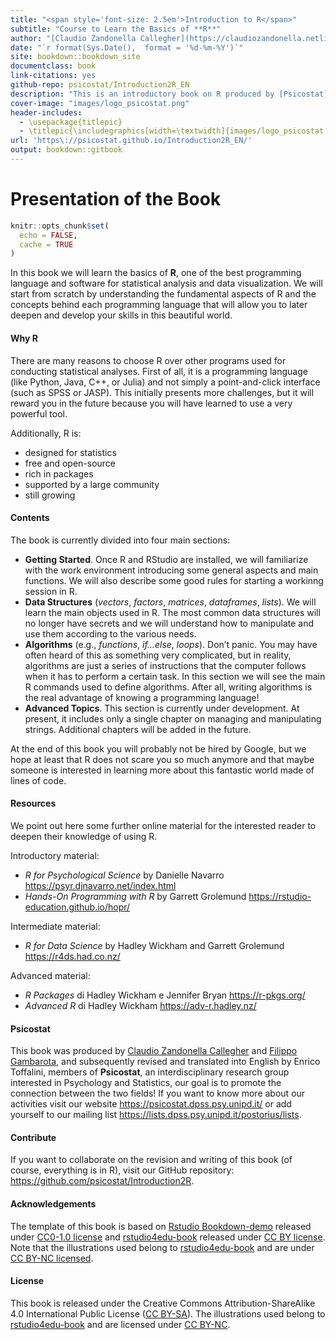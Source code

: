 ```yaml
---
title: "<span style='font-size: 2.5em'>Introduction to R</span>"
subtitle: "Course to Learn the Basics of **R**"
author: "[Claudio Zandonella Callegher](https://claudiozandonella.netlify.app/) and [Filippo Gambarota](https://filippogambarota.netlify.app/) (revision and translation into English by Enrico Toffalini), members of [Psicostat](https://psicostat.dpss.psy.unipd.it/) "
date: "`r format(Sys.Date(),  format = '%d-%m-%Y')`"
site: bookdown::bookdown_site
documentclass: book
link-citations: yes
github-repo: psicostat/Introduction2R_EN
description: "This is an introductory book on R produced by [Psicostat](https://psicostat.dpss.psy.unipd.it/), an interdisciplinary research group that combines a passion for statistics and psychology."
cover-image: "images/logo_psicostat.png"
header-includes: 
  - \usepackage{titlepic}
  - \titlepic{\includegraphics[width=\textwidth]{images/logo_psicostat.pdf}}
url: 'https\://psicostat.github.io/Introduction2R_EN/'
output: bookdown::gitbook
---
```


# Presentation of the Book {.unnumbered}

```r
knitr::opts_chunk$set(
  echo = FALSE,
  cache = TRUE
)
```

In this book we will learn the basics of **R**, one of the best programming language and software for statistical analysis and data visualization. We will start from scratch by understanding the fundamental aspects of R and the concepts behind each programming language that will allow you to later deepen and develop your skills in this beautiful world.

#### Why R {.unnumbered}

There are many reasons to choose R over other programs used for conducting statistical analyses. First of all, it is a programming language (like Python, Java, C++, or Julia) and not simply a point-and-click interface (such as SPSS or JASP). This initially presents more challenges, but it will reward you in the future because you will have learned to use a very powerful tool.

Additionally, R is:

-   designed for statistics
-   free and open-source
-   rich in packages
-   supported by a large community
-   still growing

#### Contents {.unnumbered}

The book is currently divided into four main sections:

- **Getting Started**. Once R and RStudio are installed, we will familiarize with the work environment introducing some general aspects and main functions. We will also describe some good rules for starting a workinng session in R.
- **Data Structures** (*vectors*, *factors*, *matrices*, *dataframes*, *lists*). We will learn the main objects used in R. The most common data structures will no longer have secrets and we will understand how to manipulate and use them according to the various needs.
- **Algorithms** (e.g., *functions*, *if...else*, *loops*). Don't panic. You may have often heard of this as something very complicated, but in reality, algorithms are just a series of instructions that the computer follows when it has to perform a certain task. In this section we will see the main R commands used to define algorithms. After all, writing algorithms is the real advantage of knowing a programming language!
- **Advanced Topics**. This section is currently under development. At present, it includes only a single chapter on managing and manipulating strings. Additional chapters will be added in the future.

At the end of this book you will probably not be hired by Google, but we hope at least that R does not scare you so much anymore and that maybe someone is interested in learning more about this fantastic world made of lines of code.

#### Resources {.unnumbered}

We point out here some further online material for the interested reader to deepen their knowledge of using R.

Introductory material:

-   *R for Psychological Science* by Danielle Navarro <https://psyr.djnavarro.net/index.html>
-   *Hands-On Programming with R* by Garrett Grolemund <https://rstudio-education.github.io/hopr/>

Intermediate material:

-   *R for Data Science* by Hadley Wickham and Garrett Grolemund <https://r4ds.had.co.nz/>

Advanced material:

-   *R Packages* di Hadley Wickham e Jennifer Bryan <https://r-pkgs.org/>
-   *Advanced R* di Hadley Wickham <https://adv-r.hadley.nz/>

#### Psicostat {.unnumbered}

This book was produced by [Claudio Zandonella Callegher](https://claudiozandonella.netlify.app/) and [Filippo Gambarota](https://filippogambarota.netlify.app/), and subsequently revised and translated into English by Enrico Toffalini, members of **Psicostat**, an interdisciplinary research group interested in Psychology and Statistics, our goal is to promote the connection between the two fields! If you want to know more about our activities visit our website <https://psicostat.dpss.psy.unipd.it/> or add yourself to our mailing list <https://lists.dpss.psy.unipd.it/postorius/lists>.

#### Contribute {.unnumbered}

If you want to collaborate on the revision and writing of this book (of course, everything is in R), visit our GitHub repository: <https://github.com/psicostat/Introduction2R>.

#### Acknowledgements {.unnumbered}

The template of this book is based on [Rstudio Bookdown-demo](https://github.com/rstudio/bookdown-demo) released under [CC0-1.0 license](https://creativecommons.org/publicdomain/zero/1.0/) and [rstudio4edu-book](https://rstudio4edu.github.io/rstudio4edu-book/) released under [CC BY license](https://creativecommons.org/licenses/by/2.0/). Note that the illustrations used belong to [rstudio4edu-book](https://rstudio4edu.github.io/rstudio4edu-book/) and are under [CC BY-NC licensed](https://creativecommons.org/licenses/by-nc/2.0/).

#### License {.unnumbered}

This book is released under the Creative Commons Attribution-ShareAlike 4.0 International Public License ([CC BY-SA](https://creativecommons.org/licenses/by-sa/4.0/legalcode)). The illustrations used belong to [rstudio4edu-book](https://rstudio4edu.github.io/rstudio4edu-book/) and are licensed under [CC BY-NC](https://creativecommons.org/licenses/by-nc/2.0/).
